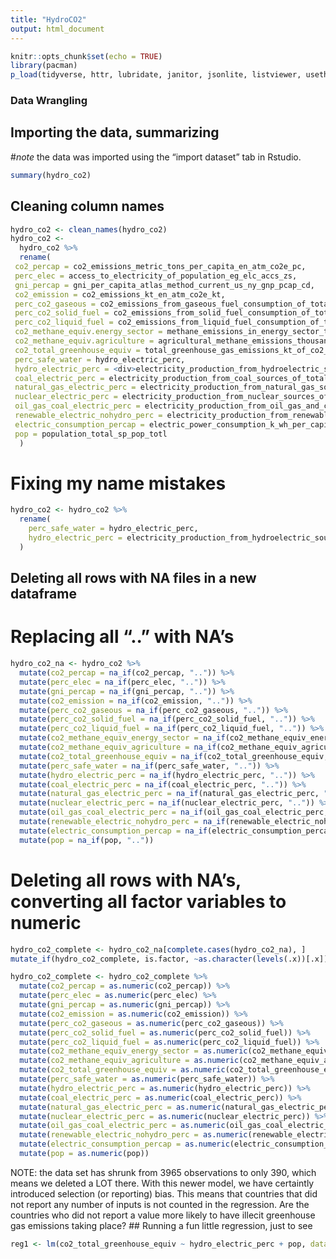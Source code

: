 ```yaml
---
title: "HydroCO2"
output: html_document
---
```


```r
knitr::opts_chunk$set(echo = TRUE)
library(pacman)
p_load(tidyverse, httr, lubridate, janitor, jsonlite, listviewer, usethis, rvest, data.table, xml2, readxl, here, dplyr, plotly, lubridate, naniar)
```

### Data Wrangling

## Importing the data, summarizing
#*note* the data was imported using the "import dataset" tab in Rstudio. 

```r
summary(hydro_co2)
```

## Cleaning column names


```r
hydro_co2 <- clean_names(hydro_co2)
hydro_co2 <- 
  hydro_co2 %>%
  rename(
 co2_percap = co2_emissions_metric_tons_per_capita_en_atm_co2e_pc,
 perc_elec = access_to_electricity_of_population_eg_elc_accs_zs,
 gni_percap = gni_per_capita_atlas_method_current_us_ny_gnp_pcap_cd,
 co2_emission = co2_emissions_kt_en_atm_co2e_kt,
 perc_co2_gaseous = co2_emissions_from_gaseous_fuel_consumption_of_total_en_atm_co2e_gf_zs,
 perc_co2_solid_fuel = co2_emissions_from_solid_fuel_consumption_of_total_en_atm_co2e_sf_zs,
 perc_co2_liquid_fuel = co2_emissions_from_liquid_fuel_consumption_of_total_en_atm_co2e_lf_zs,
 co2_methane_equiv.energy_sector = methane_emissions_in_energy_sector_thousand_metric_tons_of_co2_equivalent_en_atm_meth_eg_kt_ce,
 co2_methane_equiv.agriculture = agricultural_methane_emissions_thousand_metric_tons_of_co2_equivalent_en_atm_meth_ag_kt_ce,
 co2_total_greenhouse_equiv = total_greenhouse_gas_emissions_kt_of_co2_equivalent_en_atm_ghgt_kt_ce,
 perc_safe_water = hydro_electric_perc,
 hydro_electric_perc = <div>electricity_production_from_hydroelectric_sources_of_total_eg_elc_hyro_zs,
 coal_electric_perc = electricity_production_from_coal_sources_of_total_eg_elc_coal_zs,
 natural_gas_electric_perc = electricity_production_from_natural_gas_sources_of_total_eg_elc_ngas_zs,
 nuclear_electric_perc = electricity_production_from_nuclear_sources_of_total_eg_elc_nucl_zs,
 oil_gas_coal_electric_perc = electricity_production_from_oil_gas_and_coal_sources_of_total_eg_elc_fosl_zs,
 renewable_electric_nohydro_perc = electricity_production_from_renewable_sources_excluding_hydroelectric_of_total_eg_elc_rnwx_zs,
 electric_consumption_percap = electric_power_consumption_k_wh_per_capita_eg_use_elec_kh_pc,
 pop = population_total_sp_pop_totl
  )
```

# Fixing my name mistakes
```r
hydro_co2 <- hydro_co2 %>%
  rename(
    perc_safe_water = hydro_electric_perc,
    hydro_electric_perc = electricity_production_from_hydroelectric_sources_of_total_eg_elc_hyro_zs
  )
```

## Deleting all rows with NA files in a new dataframe
# Replacing all ".." with NA's
```r
hydro_co2_na <- hydro_co2 %>%
  mutate(co2_percap = na_if(co2_percap, "..")) %>%
  mutate(perc_elec = na_if(perc_elec, "..")) %>%
  mutate(gni_percap = na_if(gni_percap, "..")) %>%
  mutate(co2_emission = na_if(co2_emission, "..")) %>%
  mutate(perc_co2_gaseous = na_if(perc_co2_gaseous, "..")) %>%
  mutate(perc_co2_solid_fuel = na_if(perc_co2_solid_fuel, "..")) %>%
  mutate(perc_co2_liquid_fuel = na_if(perc_co2_liquid_fuel, "..")) %>%
  mutate(co2_methane_equiv_energy_sector = na_if(co2_methane_equiv_energy_sector, "..")) %>%
  mutate(co2_methane_equiv_agriculture = na_if(co2_methane_equiv_agriculture, "..")) %>%
  mutate(co2_total_greenhouse_equiv = na_if(co2_total_greenhouse_equiv, "..")) %>%
  mutate(perc_safe_water = na_if(perc_safe_water, "..")) %>%
  mutate(hydro_electric_perc = na_if(hydro_electric_perc, "..")) %>%
  mutate(coal_electric_perc = na_if(coal_electric_perc, "..")) %>%
  mutate(natural_gas_electric_perc = na_if(natural_gas_electric_perc, "..")) %>%
  mutate(nuclear_electric_perc = na_if(nuclear_electric_perc, "..")) %>%
  mutate(oil_gas_coal_electric_perc = na_if(oil_gas_coal_electric_perc, "..")) %>%
  mutate(renewable_electric_nohydro_perc = na_if(renewable_electric_nohydro_perc, "..")) %>%
  mutate(electric_consumption_percap = na_if(electric_consumption_percap, "..")) %>%
  mutate(pop = na_if(pop, ".."))

```
# Deleting all rows with NA's, converting all factor variables to numeric
```r
hydro_co2_complete <- hydro_co2_na[complete.cases(hydro_co2_na), ]
mutate_if(hydro_co2_complete, is.factor, ~as.character(levels(.x))[.x])
```
```r
hydro_co2_complete <- hydro_co2_complete %>%
  mutate(co2_percap = as.numeric(co2_percap)) %>%
  mutate(perc_elec = as.numeric(perc_elec) %>%
  mutate(gni_percap = as.numeric(gni_percap)) %>%
  mutate(co2_emission = as.numeric(co2_emission)) %>%
  mutate(perc_co2_gaseous = as.numeric(perc_co2_gaseous)) %>%
  mutate(perc_co2_solid_fuel = as.numeric(perc_co2_solid_fuel)) %>%
  mutate(perc_co2_liquid_fuel = as.numeric(perc_co2_liquid_fuel)) %>%
  mutate(co2_methane_equiv_energy_sector = as.numeric(co2_methane_equiv_energy_sector)) %>%
  mutate(co2_methane_equiv_agriculture = as.numeric(co2_methane_equiv_agriculture)) %>%
  mutate(co2_total_greenhouse_equiv = as.numeric(co2_total_greenhouse_equiv)) %>%
  mutate(perc_safe_water = as.numeric(perc_safe_water)) %>%
  mutate(hydro_electric_perc = as.numeric(hydro_electric_perc)) %>%
  mutate(coal_electric_perc = as.numeric(coal_electric_perc)) %>%
  mutate(natural_gas_electric_perc = as.numeric(natural_gas_electric_perc)) %>%
  mutate(nuclear_electric_perc = as.numeric(nuclear_electric_perc)) %>%
  mutate(oil_gas_coal_electric_perc = as.numeric(oil_gas_coal_electric_perc)) %>%
  mutate(renewable_electric_nohydro_perc = as.numeric(renewable_electric_nohydro_perc)) %>%
  mutate(electric_consumption_percap = as.numeric(electric_consumption_percap)) %>%
  mutate(pop = as.numeric(pop))
```
NOTE: the data set has shrunk from 3965 observations to only 390, which means we deleted a LOT there. With this newer model, we have certaintly introduced selection (or reporting) bias. This means that countries that did not report any number of inputs is not counted in the regression. Are the countries who did not report a value more likely to have illecit greenhouse gas emissions taking place?
## Running a fun little regression, just to see
```r
reg1 <- lm(co2_total_greenhouse_equiv ~ hydro_electric_perc + pop, data = hydro_co2_complete)
```

